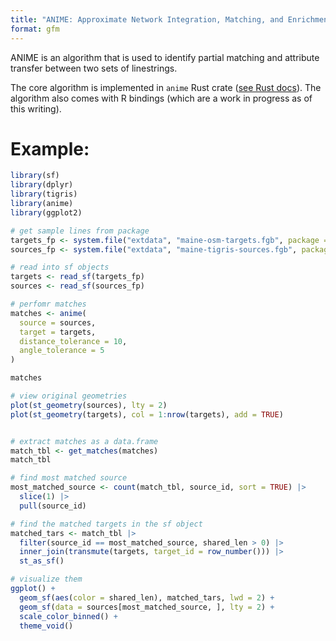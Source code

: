 ```yaml
---
title: "ANIME: Approximate Network Integration, Matching, and Enrichment"
format: gfm
---
```



ANIME is an algorithm that is used to identify partial matching and attribute transfer between two sets of linestrings. 

The core algorithm is implemented in `anime` Rust crate ([see Rust docs](https://docs.rs/anime/)). The algorithm also comes with R bindings (which are a work in progress as of this writing).


# Example:


```r
library(sf)
library(dplyr)
library(tigris)
library(anime)
library(ggplot2)

# get sample lines from package
targets_fp <- system.file("extdata", "maine-osm-targets.fgb", package = "anime")
sources_fp <- system.file("extdata", "maine-tigris-sources.fgb", package = "anime")

# read into sf objects
targets <- read_sf(targets_fp)
sources <- read_sf(sources_fp)

# perfomr matches
matches <- anime(
  source = sources,
  target = targets,
  distance_tolerance = 10,
  angle_tolerance = 5
)

matches

# view original geometries
plot(st_geometry(sources), lty = 2)
plot(st_geometry(targets), col = 1:nrow(targets), add = TRUE)


# extract matches as a data.frame
match_tbl <- get_matches(matches)
match_tbl

# find most matched source
most_matched_source <- count(match_tbl, source_id, sort = TRUE) |>
  slice(1) |>
  pull(source_id)

# find the matched targets in the sf object
matched_tars <- match_tbl |>
  filter(source_id == most_matched_source, shared_len > 0) |>
  inner_join(transmute(targets, target_id = row_number())) |>
  st_as_sf()

# visualize them
ggplot() +
  geom_sf(aes(color = shared_len), matched_tars, lwd = 2) +
  geom_sf(data = sources[most_matched_source, ], lty = 2) +
  scale_color_binned() +
  theme_void()
```